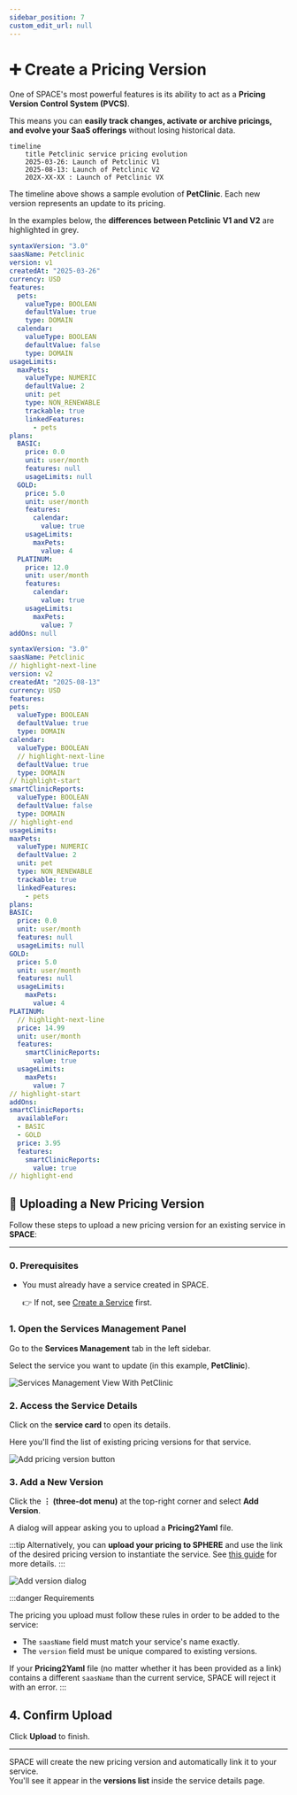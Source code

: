 ```yaml
---
sidebar_position: 7
custom_edit_url: null
---
```



# ➕ Create a Pricing Version

One of SPACE's most powerful features is its ability to act as a **Pricing Version Control System (PVCS)**.

This means you can **easily track changes, activate or archive pricings, and evolve your SaaS offerings** without losing historical data.

```mermaid
timeline
    title Petclinic service pricing evolution
    2025-03-26: Launch of Petclinic V1
    2025-08-13: Launch of Petclinic V2
    202X-XX-XX : Launch of Petclinic VX
```

The timeline above shows a sample evolution of **PetClinic**. Each new version represents an update to its pricing.

In the examples below, the **differences between Petclinic V1 and V2** are highlighted in grey.

<Tabs>
  <TabItem value="petclinic-v1" label="Petclinic V1">
  
  ```yaml
  syntaxVersion: "3.0"
  saasName: Petclinic
  version: v1
  createdAt: "2025-03-26"
  currency: USD
  features:
    pets:
      valueType: BOOLEAN
      defaultValue: true
      type: DOMAIN
    calendar:
      valueType: BOOLEAN
      defaultValue: false
      type: DOMAIN
  usageLimits:
    maxPets:
      valueType: NUMERIC
      defaultValue: 2
      unit: pet
      type: NON_RENEWABLE
      trackable: true
      linkedFeatures:
        - pets
  plans:
    BASIC:
      price: 0.0
      unit: user/month
      features: null
      usageLimits: null
    GOLD:
      price: 5.0
      unit: user/month
      features:
        calendar:
          value: true
      usageLimits:
        maxPets:
          value: 4
    PLATINUM:
      price: 12.0
      unit: user/month
      features:
        calendar:
          value: true
      usageLimits:
        maxPets:
          value: 7
  addOns: null
  ```
  </TabItem>

  <TabItem value="petclinic-v2" label="Petclinic V2">
  
  ```yaml
  syntaxVersion: "3.0"
saasName: Petclinic
// highlight-next-line
version: v2
createdAt: "2025-08-13"
currency: USD
features:
  pets:
    valueType: BOOLEAN
    defaultValue: true
    type: DOMAIN
  calendar:
    valueType: BOOLEAN
    // highlight-next-line
    defaultValue: true
    type: DOMAIN
// highlight-start
  smartClinicReports:
    valueType: BOOLEAN
    defaultValue: false
    type: DOMAIN
// highlight-end
usageLimits:
  maxPets:
    valueType: NUMERIC
    defaultValue: 2
    unit: pet
    type: NON_RENEWABLE
    trackable: true
    linkedFeatures:
      - pets
plans:
  BASIC:
    price: 0.0
    unit: user/month
    features: null
    usageLimits: null
  GOLD:
    price: 5.0
    unit: user/month
    features: null
    usageLimits:
      maxPets:
        value: 4
  PLATINUM:
    // highlight-next-line
    price: 14.99
    unit: user/month
    features:
      smartClinicReports:
        value: true
    usageLimits:
      maxPets:
        value: 7
// highlight-start
addOns:
  smartClinicReports:
    availableFor:
    - BASIC
    - GOLD
    price: 3.95
    features:
      smartClinicReports:
        value: true
// highlight-end
  ```
  </TabItem>
  </Tabs>

## 🚀 Uploading a New Pricing Version

Follow these steps to upload a new pricing version for an existing service in **SPACE**:

---

### 0. Prerequisites

- You must already have a service created in SPACE.  
  
  👉 If not, see [Create a Service](./create-service.md) first.

### 1. Open the Services Management Panel

Go to the **Services Management** tab in the left sidebar.  

Select the service you want to update (in this example, **PetClinic**).

![Services Management View With PetClinic](../../../static/img/space/user-guides/services-management-with-service.png)

### 2. Access the Service Details

Click on the **service card** to open its details.

Here you'll find the list of existing pricing versions for that service.

![Add pricing version button](../../../static/img/space/user-guides/add-pricing-version.png)

### 3. Add a New Version

Click the **⋮ (three-dot menu)** at the top-right corner and select **Add Version**.

A dialog will appear asking you to upload a **Pricing2Yaml** file.

:::tip
Alternatively, you can **upload your pricing to SPHERE** and use the link of the desired pricing
version to instantiate the service. See [this guide](../../sphere/user-guides/pricing-card/03_files-and-versions.mdx) for more details.
:::

![Add version dialog](../../../static/img/space/user-guides/add-new-version-dialog.png)

:::danger Requirements

The pricing you upload must follow these rules in order to be added to the service:

- The `saasName` field must match your service's name exactly.
- The `version` field must be unique compared to existing versions.

If your **Pricing2Yaml** file (no matter whether it has been provided as a link) contains a different `saasName` than the current service, SPACE will reject it with an error.
:::

## 4. Confirm Upload

Click **Upload** to finish.  

---

SPACE will create the new pricing version and automatically link it to your service.  
You'll see it appear in the **versions list** inside the service details page.

